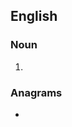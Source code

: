 {{also|tera-meters}}
==English==

===Noun===
{{head|en|noun plural form}}

# {{plural of|terameter|lang=en}}

===Anagrams===
* {{anagrams|en|Easter term|ratemeters|tera-metres|terametres}}